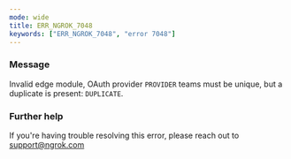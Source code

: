```yaml
---
mode: wide
title: ERR_NGROK_7048
keywords: ["ERR_NGROK_7048", "error 7048"]
---
```



### Message

Invalid edge module, OAuth provider `PROVIDER` teams must be unique, but a duplicate is present: `DUPLICATE`.

<ErrorDetails />

### Further help

If you're having trouble resolving this error, please reach out to [support@ngrok.com](mailto:support@ngrok.com?subject=Help%20with%20ERR_NGROK_7048)
